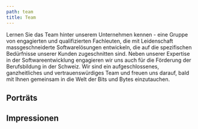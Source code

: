 ```yaml
---
path: team
title: Team
---
```



<section class="spotlight">
  Lernen Sie das Team hinter unserem Unternehmen kennen - eine Gruppe von engagierten und qualifizierten Fachleuten, die mit Leidenschaft massgeschneiderte Softwarelösungen entwickeln, die auf die spezifischen Bedürfnisse unserer Kunden zugeschnitten sind. Neben unserer Expertise in der Softwareentwicklung engagieren wir uns auch für die Förderung der Berufsbildung in der Schweiz. Wir sind ein aufgeschlossenes, ganzheitliches und vertrauenswürdiges Team und freuen uns darauf, bald mit Ihnen gemeinsam in die Welt der Bits und Bytes einzutauchen.
</section>

<Divider firstSegmentColor="var(--color-white)" />

<TeamSection class="white-background">
  <h2 slot="title">Porträts</h2>
</TeamSection>

<Divider firstSegmentColor="var(--color-white)" flipVertical />

<ImpressionsSection gallery="team" class="dark-background">
  <h2 slot="title">Impressionen</h2>
</ImpressionsSection>
